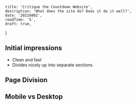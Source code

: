     title: 'Critique the Countdown Website',
    description: 'What does the site do? Does it do it well?',
    date: '20210802',
    readTime: '5',
	draft: true,
}


## Initial impressions

- Clean and fast
- Divides nicely up into separate sections.


## Page Division


## Mobile vs Desktop





